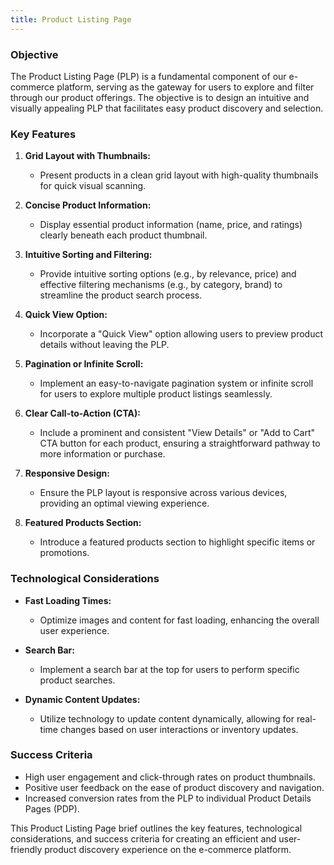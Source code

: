 ```yaml
---
title: Product Listing Page
---
```


### Objective

The Product Listing Page (PLP) is a fundamental component of our e-commerce platform, serving as the gateway for users to explore and filter through our product offerings. The objective is to design an intuitive and visually appealing PLP that facilitates easy product discovery and selection.

### Key Features

1. **Grid Layout with Thumbnails:**

   - Present products in a clean grid layout with high-quality thumbnails for quick visual scanning.

2. **Concise Product Information:**

   - Display essential product information (name, price, and ratings) clearly beneath each product thumbnail.

3. **Intuitive Sorting and Filtering:**

   - Provide intuitive sorting options (e.g., by relevance, price) and effective filtering mechanisms (e.g., by category, brand) to streamline the product search process.

4. **Quick View Option:**

   - Incorporate a "Quick View" option allowing users to preview product details without leaving the PLP.

5. **Pagination or Infinite Scroll:**

   - Implement an easy-to-navigate pagination system or infinite scroll for users to explore multiple product listings seamlessly.

6. **Clear Call-to-Action (CTA):**

   - Include a prominent and consistent "View Details" or "Add to Cart" CTA button for each product, ensuring a straightforward pathway to more information or purchase.

7. **Responsive Design:**

   - Ensure the PLP layout is responsive across various devices, providing an optimal viewing experience.

8. **Featured Products Section:**
   - Introduce a featured products section to highlight specific items or promotions.

### Technological Considerations

- **Fast Loading Times:**

  - Optimize images and content for fast loading, enhancing the overall user experience.

- **Search Bar:**

  - Implement a search bar at the top for users to perform specific product searches.

- **Dynamic Content Updates:**
  - Utilize technology to update content dynamically, allowing for real-time changes based on user interactions or inventory updates.

### Success Criteria

- High user engagement and click-through rates on product thumbnails.
- Positive user feedback on the ease of product discovery and navigation.
- Increased conversion rates from the PLP to individual Product Details Pages (PDP).

This Product Listing Page brief outlines the key features, technological considerations, and success criteria for creating an efficient and user-friendly product discovery experience on the e-commerce platform.
